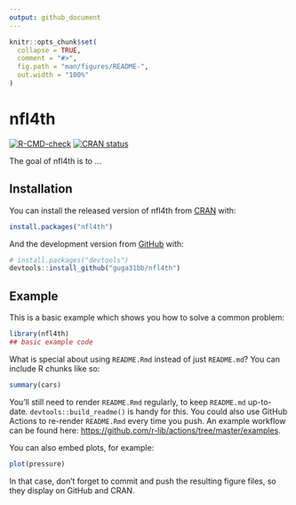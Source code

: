 ```yaml
---
output: github_document
---
```


<!-- README.md is generated from README.Rmd. Please edit that file -->

```r
knitr::opts_chunk$set(
  collapse = TRUE,
  comment = "#>",
  fig.path = "man/figures/README-",
  out.width = "100%"
)
```

# nfl4th

<!-- badges: start -->
[![R-CMD-check](https://github.com/guga31bb/nfl4th/workflows/R-CMD-check/badge.svg)](https://github.com/guga31bb/nfl4th/actions)
[![CRAN status](https://www.r-pkg.org/badges/version/nfl4th)](https://CRAN.R-project.org/package=nfl4th)
<!-- badges: end -->

The goal of nfl4th is to ...

## Installation

You can install the released version of nfl4th from [CRAN](https://CRAN.R-project.org) with:

``` r
install.packages("nfl4th")
```

And the development version from [GitHub](https://github.com/) with:

``` r
# install.packages("devtools")
devtools::install_github("guga31bb/nfl4th")
```
## Example

This is a basic example which shows you how to solve a common problem:

```r
library(nfl4th)
## basic example code
```

What is special about using `README.Rmd` instead of just `README.md`? You can include R chunks like so:

```r
summary(cars)
```

You'll still need to render `README.Rmd` regularly, to keep `README.md` up-to-date. `devtools::build_readme()` is handy for this. You could also use GitHub Actions to re-render `README.Rmd` every time you push. An example workflow can be found here: <https://github.com/r-lib/actions/tree/master/examples>.

You can also embed plots, for example:

```r
plot(pressure)
```

In that case, don't forget to commit and push the resulting figure files, so they display on GitHub and CRAN.
